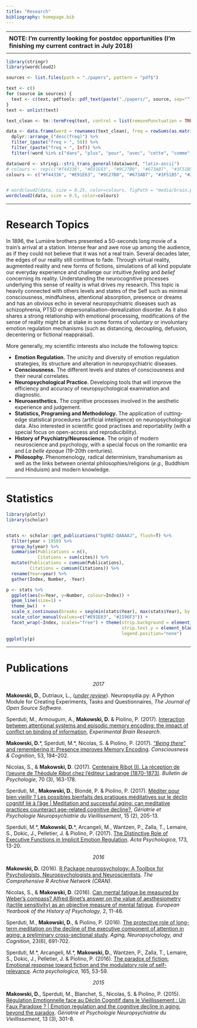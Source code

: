 ```yaml
---
title: "Research"
bibliography: homepage.bib
---
```




---------------
<p align="center">
**NOTE: I'm currently looking for postdoc opportunities (I'm finishing my current contract in July 2018)**
</p>
---------------

<!-- ```{r, out.width = "400px", echo = FALSE, eval = TRUE, fig.align='center'} -->
<!-- knitr::include_graphics("media/braincloud.png") -->

<!-- # USE rmarkdown::render_site(encoding = "UTF-8") to render the website. Then push with github. -->
<!-- ``` -->
<!-- --------- -->

<p align="center">
```r


library(stringr)
library(wordcloud2)

sources <- list.files(path = "./papers", pattern = "pdf$")

text <- c()
for (source in sources) {
  text <- c(text, pdftools::pdf_text(paste("./papers/", source, sep="")))
}
text <- unlist(text)

text_clean <- tm::termFreq(text, control = list(removePunctuation = TRUE, tolower = TRUE, removeNumbers = TRUE, stopwords = TRUE, wordLengths = c(4, Inf)))

data <- data.frame(word = rownames(text_clean), freq = rowSums(as.matrix(text_clean))) %>% 
  dplyr::arrange_("desc(freq)") %>% 
  filter_(paste("freq > ", 50)) %>% 
  filter_(paste("freq < ", Inf)) %>% 
  filter(!word %in% c("dans", "plus", "pour", "avec", "cette", "comme", "sont", "tion", "also"))

data$word <- stringi::stri_trans_general(data$word, "latin-ascii")
# colours <- rep(c("#f44336", "#E91E63", "#9C27B0", "#673AB7", "#3F51B5", "#2196F3", "#03A9F4", "#00BCD4", "#009688", "#4CAF50", "#8BC34A", "#CDDC39", "#FFEB3B", "#FFC107", "#FF9800", "#FF5722", "#795548", "#9E9E9E", "#607D8B"), length.out = nrow(data))
colours <- c("#f44336", "#E91E63", "#9C27B0", "#673AB7", "#3F51B5", "#2196F3", "#03A9F4", "#00BCD4", "#009688", "#4CAF50", "#8BC34A", "#CDDC39", "#FFEB3B", "#FFC107", "#FF9800", "#FF5722", "#795548", "#9E9E9E", "#607D8B")


# wordcloud2(data, size = 0.25, color=colours, figPath = "media/brain.png")
wordcloud2(data, size = 0.5, color=colours)
```
</p>

----------------

# Research Topics


In 1896, the Lumière brothers presented a 50-seconds long movie of a train's arrival at a station. Intense fear and awe rose up among the audience, as if they could not believe that it was not a real train. Several decades later, the edges of our reality still continue to fade. Through virtual reality, augmented reality and new forms of fictions, simulations of all kind populate our everyday experience and challenge our intuitive *feeling* and *belief* concerning its reality. Understanding the neurocognitive processes underlying this sense of reality is what drives my research. This topic is heavily connected with others levels and states of the Self such as minimal consciousness, mindfulness, attentional absorption, presence or dreams and has an obvious echo in several neuropsychiatric diseases such as schizophrenia, PTSD or depersonalisation-derealization disorder. As it also shares a strong relationship with emotional processing, modifications of the sense of reality might be at stake in some forms of voluntary or involuntary emotion regulation mechanisms (such as distancing, decoupling, defusion, decentering or fictional reappraisal).


More generally, my scientific interests also include the following topics: 

- **Emotion Regulation.** The unicity and diversity of emotion regulation strategies, its structure and alteration in neuropsychiatric diseases.
- **Consciousness.** The different levels and states of consciousness and their neural correlates.
- **Neuropsychological Practice.** Developing tools that will improve the efficiency and accuracy of neuropsychological examination and diagnostic.
- **Neuroaesthetics.** The cognitive processes involved in the aesthetic experience and judgement.
- **Statistics, Programing and Methodology.** The application of cutting-edge statistical procedures (artificial intelligence) on neuropsychological data. Also interested in scientific good practises and reportability (with a special focus on open-access and reproducibility).
- **History of Psychiatry/Neuroscience.** The origin of modern neuroscience and psychology, with a special focus on the romantic era and *La belle époque* (19-20th centuries).
- **Philosophy.** Phenomenology, radical determinism, transhumanism as well as the links between oriental philosophies/religions (*e.g.,* Buddhism and Hinduism) and modern knowledge.


---------

# Statistics




<!-- <p align="center">*Citations & Publications*</p> -->



```r
library(plotly)
library(scholar)


stats <- scholar::get_publications("bg0BZ-QAAAAJ", flush=T) %>% 
  filter(year > 1950) %>% 
  group_by(year) %>%
  summarise(Publications = n(),
            Citations = sum(cites)) %>% 
  mutate(Publications = cumsum(Publications),
         Citations = cumsum(Citations)) %>% 
  rename(Year=year) %>% 
  gather(Index, Number, -Year)

p <- stats %>% 
  ggplot(aes(x=Year, y=Number, colour=Index)) +
  geom_line(size=1) +
  theme_bw()  +
  scale_x_continuous(breaks = seq(min(stats$Year), max(stats$Year), by = 1)) +
  scale_color_manual(values=c("#E91E63", "#2196F3")) +
  facet_wrap(~Index, scales="free") + theme(strip.background = element_blank(),
                                            strip.text.y = element_blank(),
                                            legend.position="none")
ggplotly(p)
```



---------

# Publications

<p align="center">*2017*</p>

**Makowski, D.**, Dutriaux, L., ([*under review*](https://github.com/openjournals/joss-reviews/issues/259)). Neuropsydia.py: A Python Module for Creating Experiments, Tasks and Questionnaires, *The Journal of Open Source Software*.

Sperduti, M., Armougum, A., **Makowski, D.** & Piolino, P. (2017). [Interaction between attentional systems and episodic memory encoding: the impact of conflict on binding of information](https://dominiquemakowski.github.io/papers/sperduti2017c.pdf), *Experimental Brain Research*.

**Makowski, D.**\*, Sperduti, M.\*, Nicolas, S. & Piolino, P. (2017). ["*Being there*" and remembering it: Presence improves Memory Encoding](https://dominiquemakowski.github.io/papers/makowski2017.pdf). *Consciousness & Cognition*, 53, 194–202.

Nicolas, S., & **Makowski, D**. (2017). [Centenaire Ribot (I). La réception de l'oeuvre de Théodule Ribot chez l'éditeur Ladrange (1870-1873)](https://dominiquemakowski.github.io/papers/nicolas2017.pdf). *Bulletin de Psychologie*, 70 (3), 163-178.


Sperduti, M., **Makowski, D.**, Blondé, P. & Piolino, P. (2017). [Méditer pour bien vieillir ? Les possibles bienfaits des pratiques méditatives sur le déclin cognitif lié à l’âge | Meditation and successful aging: can meditative practices counteract age-related cognitive decline?](https://dominiquemakowski.github.io/papers/sperduti2017b.pdf), *Gériatrie et Psychologie Neuropsychiatrie du Vieillissement*, 15 (2), 205-13.

Sperduti, M.\*, **Makowski, D.**\*, Arcangeli, M., Wantzen, P., Zalla, T., Lemaire, S., Dokic, J., Pelletier, J. & Piolino, P. (2017). [The Distinctive Role of Executive Functions in Implicit Emotion Regulation](https://dominiquemakowski.github.io/papers/sperduti2017.pdf). *Acta Psychologica*, 173, 13-20.

<p align="center">*2016*</p>

**Makowski, D.** (2016). [R Package neuropsychology: A Toolbox for Psychologists, Neuropsychologists and Neuroscientists](https://cran.r-project.org/web/packages/neuropsychology/neuropsychology.pdf). *The Comprehensive R Archive Network (CRAN)*.


Nicolas, S., & **Makowski, D**. (2016). [Can mental fatigue be measured by Weber's compass? Alfred Binet's answer on the value of aesthesiometry (tactile sensitivity) as an objective measure of mental fatigue](https://dominiquemakowski.github.io/papers/nicolas2016.pdf). *European Yearbook of the History of Psychology*, 2, 11-46.

Sperduti, M., **Makowski, D.**, & Piolino, P. (2016). [The protective role of long-term meditation on the decline of the executive component of attention in aging: a preliminary cross-sectional study](https://dominiquemakowski.github.io/papers/sperduti2016b.pdf). *Aging, Neuropsychology, and Cognition*, 23(6), 691-702.

Sperduti, M.\*, Arcangeli, M.\*, **Makowski, D.**, Wantzen, P., Zalla, T., Lemaire, S., Dokic, J., Pelletier, J. \& Piolino, P. (2016). [The paradox of fiction: Emotional response toward fiction and the modulatory role of self-relevance](https://dominiquemakowski.github.io/papers/sperduti2016.pdf). *Acta psychologica*, 165, 53-59.

<p align="center">*2015*</p>

**Makowski, D.**, Sperduti, M., Blanchet, S., Nicolas, S. & Piolino, P. (2015). [Régulation Emotionnelle face au Déclin Cognitif dans le Vieillissement : Un Faux Paradoxe ? | Emotion regulation and the cognitive decline in aging: beyond the paradox](https://dominiquemakowski.github.io/papers/makowski2015.pdf). *Gériatrie et Psychologie Neuropsychiatrie du Vieillissement*, 13 (3), 301-8.







